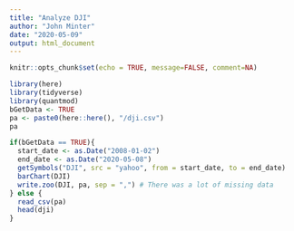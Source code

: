 ```yaml
---
title: "Analyze DJI"
author: "John Minter"
date: "2020-05-09"
output: html_document
---
```


```r
knitr::opts_chunk$set(echo = TRUE, message=FALSE, comment=NA)
```

```r
library(here)
library(tidyverse)
library(quantmod)
bGetData <- TRUE
pa <- paste0(here::here(), "/dji.csv")
pa

if(bGetData == TRUE){
  start_date <- as.Date("2008-01-02")
  end_date <- as.Date("2020-05-08")
  getSymbols("DJI", src = "yahoo", from = start_date, to = end_date)
  barChart(DJI)
  write.zoo(DJI, pa, sep = ",") # There was a lot of missing data
} else {
  read_csv(pa)
  head(dji)
}
```